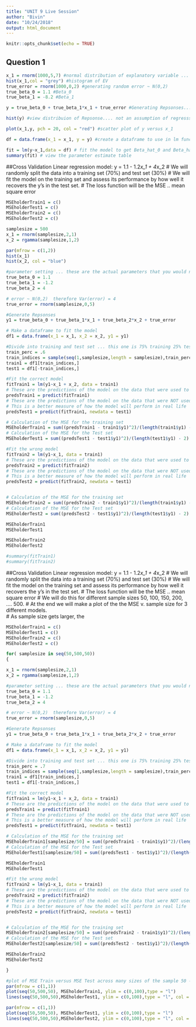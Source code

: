 ```yaml
---
title: "UNIT 9 Live Session"
author: "Bivin"
date: "10/24/2018"
output: html_document
---
```


```r
knitr::opts_chunk$set(echo = TRUE)
```

## Question 1

```r

x_1 = rnorm(1000,5,7) #normal distribution of explanatory variable ... not an assumption of regression
hist(x_1,col = "grey") #histogram of EV
true_error = rnorm(1000,0,2) #generating random error ~ N(0,2)
true_beta_0 = 1.1 #Beta_0
true_beta_1 = -8.2 #Beta_1

y = true_beta_0 + true_beta_1*x_1 + true_error #Generating Repsonses...

hist(y) #view distribuion of Repsonse.... not an assumption of regresssion 

plot(x_1,y, pch = 20, col = "red") #scatter plot of y versus x_1

df = data.frame(x_1 = x_1, y = y) #create a dataframe to use in lm function 

fit = lm(y~x_1,data = df) # fit the model to get Beta_hat_0 and Beta_hat_1
summary(fit) # view the parameter estimate table
```




##Cross Validation Linear regression model: y = 1.1 - 1.2*x_1 + 4*x_2
# We will randomly split the data into a training set (70%) and test set (30%)
# We will fit the model on the training set and assess its performance by how well it recovers the y's in the test set.
# The loss function will be the MSE .. mean square error
```r
MSEholderTrain1 = c()
MSEholderTest1 = c()
MSEholderTrain2 = c()
MSEholderTest2 = c()

samplesize = 500
x_1 = rnorm(samplesize,2,1)
x_2 = rgamma(samplesize,1,2)

par(mfrow = c(1,2))
hist(x_1)
hist(x_2, col = "blue")

#parameter setting ... these are the actual parameters that you would not know in a real world setting
true_beta_0 = 1.1
true_beta_1 = -1.2
true_beta_2 = 4

# error ~ N(0,2)  therefore Var(error) = 4
true_error = rnorm(samplesize,0,5)  

#Generate Repsonses
y1 = true_beta_0 + true_beta_1*x_1 + true_beta_2*x_2 + true_error

# Make a dataframe to fit the model
df1 = data.frame(x_1 = x_1, x_2 = x_2, y1 = y1)

#Divide into training and test set ... this one is 75% training 25% test
train_perc = .6
train_indices = sample(seq(1,samplesize,length = samplesize),train_perc*samplesize)
train1 = df1[train_indices,]
test1 = df1[-train_indices,]

#Fit the correct model
fitTrain1 = lm(y1~x_1 + x_2, data = train1)
# These are the predictions of the model on the data that were used to fit the model.
predsTrain1 = predict(fitTrain1)
# These are the predictions of the model on the data that were NOT used to fit the model.
# This is a better measure of how the model will perform in real life
predsTest1 = predict(fitTrain1, newdata = test1)

# Calculation of the MSE for the training set
MSEholderTrain1 = sum((predsTrain1 - train1$y1)^2)/(length(train1$y1) - 2)
# Calculation of the MSE for the Test set
MSEholderTest1 = sum((predsTest1 - test1$y1)^2)/(length(test1$y1) - 2)

#Fit the wrong model
fitTrain2 = lm(y1~x_1, data = train1)
# These are the predictions of the model on the data that were used to fit the model.
predsTrain2 = predict(fitTrain2)
# These are the predictions of the model on the data that were NOT used to fit the model.
# This is a better measure of how the model will perform in real life
predsTest2 = predict(fitTrain2, newdata = test1)


# Calculation of the MSE for the training set
MSEholderTrain2 = sum((predsTrain2 - train1$y1)^2)/(length(train1$y1) - 2)
# Calculation of the MSE for the Test set
MSEholderTest2 = sum((predsTest2 - test1$y1)^2)/(length(test1$y1) - 2)

MSEholderTrain1
MSEholderTest1

MSEholderTrain2
MSEholderTest2

#summary(fitTrain1)
#summary(fitTrain2)
```





##Cross Validation Linear regression model: y = 1.1 - 1.2*x_1 + 4*x_2
# We will randomly split the data into a training set (70%) and test set (30%)
# We will fit the model on the training set and assess its performance by how well it recovers the y's in the test set.
# The loss function will be the MSE .. mean square error
# We will do this for different sample sizes 50, 100, 150, 200, .... 500.
# At the end we will make a plot of the the MSE v. sample size for 3 different models.  
# As sample size gets larger, the 
```r
MSEholderTrain1 = c()
MSEholderTest1 = c()
MSEholderTrain2 = c()
MSEholderTest2 = c()

for( samplesize in seq(50,500,50))
{

x_1 = rnorm(samplesize,2,1)
x_2 = rgamma(samplesize,1,2)

#parameter setting ... these are the actual parameters that you would not know in a real world setting
true_beta_0 = 1.1
true_beta_1 = -1.2
true_beta_2 = 4

# error ~ N(0,2)  therefore Var(error) = 4
true_error = rnorm(samplesize,0,5)  

#Generate Repsonses
y1 = true_beta_0 + true_beta_1*x_1 + true_beta_2*x_2 + true_error

# Make a dataframe to fit the model
df1 = data.frame(x_1 = x_1, x_2 = x_2, y1 = y1)

#Divide into training and test set ... this one is 75% training 25% test
train_perc = .7
train_indices = sample(seq(1,samplesize,length = samplesize),train_perc*samplesize)
train1 = df1[train_indices,]
test1 = df1[-train_indices,]

#Fit the correct model
fitTrain1 = lm(y1~x_1 + x_2, data = train1)
# These are the predictions of the model on the data that were used to fit the model.
predsTrain1 = predict(fitTrain1)
# These are the predictions of the model on the data that were NOT used to fit the model.
# This is a better measure of how the model will perform in real life
predsTest1 = predict(fitTrain1, newdata = test1)

# Calculation of the MSE for the training set
MSEholderTrain1[samplesize/50] = sum((predsTrain1 - train1$y1)^2)/(length(train1$y1) - 2)
# Calculation of the MSE for the Test set
MSEholderTest1[samplesize/50] = sum((predsTest1 - test1$y1)^2)/(length(test1$y1) - 2)

MSEholderTrain1
MSEholderTest1

#Fit the wrong model
fitTrain2 = lm(y1~x_1, data = train1)
# These are the predictions of the model on the data that were used to fit the model.
predsTrain2 = predict(fitTrain2)
# These are the predictions of the model on the data that were NOT used to fit the model.
# This is a better measure of how the model will perform in real life
predsTest2 = predict(fitTrain2, newdata = test1)


# Calculation of the MSE for the training set
MSEholderTrain2[samplesize/50] = sum((predsTrain2 - train1$y1)^2)/(length(train1$y1) - 2)
# Calculation of the MSE for the Test set
MSEholderTest2[samplesize/50] = sum((predsTest2 - test1$y1)^2)/(length(test1$y1) - 2)

MSEholderTrain2
MSEholderTest2

}

#plot of MSE Train versus MSE Test across many sizes of the sample 50 - 500.
par(mfrow = c(1,1))
plot(seq(50,500,50), MSEholderTrain1, ylim = c(0,100),type = "l")
lines(seq(50,500,50),MSEholderTest1, ylim = c(0,100),type = "l", col = "blue")

par(mfrow = c(1,1))
plot(seq(50,500,50), MSEholderTest1, ylim = c(0,100),type = "l")
lines(seq(50,500,50),MSEholderTest2, ylim = c(0,100),type = "l", col = "blue")
```








